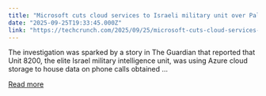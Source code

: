 ```yaml
---
title: "Microsoft cuts cloud services to Israeli military unit over Palestinian surveillance"
date: "2025-09-25T19:33:45.000Z"
link: "https://techcrunch.com/2025/09/25/microsoft-cuts-cloud-services-to-israeli-military-unit-over-palestinian-surveillance/"
---
```


The investigation was sparked by a story in The Guardian that reported that Unit 8200, the elite Israel military intelligence unit, was using Azure cloud storage to house data on phone calls obtained ...

[Read more](https://techcrunch.com/2025/09/25/microsoft-cuts-cloud-services-to-israeli-military-unit-over-palestinian-surveillance/)
